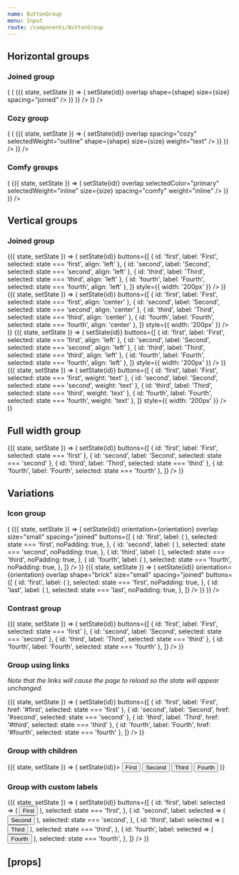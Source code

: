```yaml
---
name: ButtonGroup
menu: Input
route: /components/ButtonGroup
---
```



<PageTitle title="ButtonGroup" src="components/Button" />

## Horizontal groups

### Joined group

<Playground>
  <ThemeWrapper>
    <Looper
      list={['pill', 'brick']}
      render={shape => (
        <Rhythm my={2} key={`joinedButtonGroup-${shape}`}>
          <Flex direction="row" justifyContent="space-between" wrap>
            <Looper
              list={['small', 'medium', 'large']}
              render={size => (
                <StateWrapper initialState="first">
                  {({ state, setState }) => (
                    <ButtonGroup
                      buttons={[
                        { id: 'first', label: 'First', selected: state === 'first' },
                        { id: 'second', label: 'Second', selected: state === 'second' },
                        { id: 'third', label: 'Third', selected: state === 'third' },
                        { id: 'fourth', label: 'Fourth', selected: state === 'fourth' },
                      ]}
                      color="primary"
                      key={`joinedButtonGroup-${shape}-${size}`}
                      onClick={(event, id) => setState(id)}
                      overlap
                      shape={shape}
                      size={size}
                      spacing="joined"
                    />
                  )}
                </StateWrapper>
              )}
            />
          </Flex>
        </Rhythm>
      )}
    />
  </ThemeWrapper>
</Playground>

### Cozy group

<Playground>
  <ThemeWrapper>
    <Looper
      list={['pill', 'brick']}
      render={shape => (
        <Rhythm my={2} key={`cozyButtonGroup-${shape}`}>
          <Flex direction="row" justifyContent="space-between" wrap>
            <Looper
              list={['small', 'medium', 'large']}
              render={size => (
                <StateWrapper initialState="first">
                  {({ state, setState }) => (
                    <ButtonGroup
                      buttons={[
                        { id: 'first', label: 'First', selected: state === 'first' },
                        { id: 'second', label: 'Second', selected: state === 'second' },
                        { id: 'third', label: 'Third', selected: state === 'third' },
                        { id: 'fourth', label: 'Fourth', selected: state === 'fourth' },
                      ]}
                      color="primary"
                      key={`cozyButtonGroup-${shape}-${size}`}
                      onClick={(event, id) => setState(id)}
                      overlap
                      spacing="cozy"
                      selectedWeight="outline"
                      shape={shape}
                      size={size}
                      weight="text"
                    />
                  )}
                </StateWrapper>
              )}
            />
          </Flex>
        </Rhythm>
      )}
    />
  </ThemeWrapper>
</Playground>

### Comfy groups

<Playground>
  <ThemeWrapper>
    <Rhythm my={2} key="comfyButtonGroup">
      <Flex direction="row" justifyContent="space-between" wrap>
        <Looper
          list={['small', 'medium', 'large']}
          render={size => (
            <StateWrapper initialState="first">
              {({ state, setState }) => (
                <ButtonGroup
                  buttons={[
                    { id: 'first', label: 'First', selected: state === 'first' },
                    { id: 'second', label: 'Second', selected: state === 'second' },
                    { id: 'third', label: 'Third', selected: state === 'third' },
                    { id: 'fourth', label: 'Fourth', selected: state === 'fourth' },
                  ]}
                  color="neutral"
                  key={`comfyButtonGroup-${size}`}
                  onClick={(event, id) => setState(id)}
                  overlap
                  selectedColor="primary"
                  selectedWeight="inline"
                  size={size}
                  spacing="comfy"
                  weight="inline"
                />
              )}
            </StateWrapper>
          )}
        />
      </Flex>
    </Rhythm>
  </ThemeWrapper>
</Playground>

## Vertical groups

### Joined group

<Playground>
  <ThemeWrapper>
    <Flex direction="row" justifyContent="space-between" wrap>
      <StateWrapper initialState="second">
        {({ state, setState }) => (
          <ButtonGroup
            shape="brick"
            orientation="vertical"
            spacing="joined"
            overlap
            layout="vertical"
            color="primary"
            onClick={(event, id) => setState(id)}
            buttons={[
              { id: 'first', label: 'First', selected: state === 'first', align: 'left' },
              { id: 'second', label: 'Second', selected: state === 'second', align: 'left' },
              { id: 'third', label: 'Third', selected: state === 'third', align: 'left' },
              { id: 'fourth', label: 'Fourth', selected: state === 'fourth', align: 'left' },
            ]}
            style={{ width: '200px' }}
          />
        )}
      </StateWrapper>
      <StateWrapper initialState="second">
        {({ state, setState }) => (
          <ButtonGroup
            orientation="vertical"
            spacing="joined"
            overlap
            layout="vertical"
            color="primary"
            onClick={(event, id) => setState(id)}
            buttons={[
              { id: 'first', label: 'First', selected: state === 'first', align: 'center' },
              { id: 'second', label: 'Second', selected: state === 'second', align: 'center' },
              { id: 'third', label: 'Third', selected: state === 'third', align: 'center' },
              { id: 'fourth', label: 'Fourth', selected: state === 'fourth', align: 'center' },
            ]}
            style={{ width: '200px' }}
          />
        )}
      </StateWrapper>
      <StateWrapper initialState="second">
        {({ state, setState }) => (
          <ButtonGroup
            orientation="vertical"
            spacing="cozy"
            color="primary"
            onClick={(event, id) => setState(id)}
            buttons={[
              { id: 'first', label: 'First', selected: state === 'first', align: 'left' },
              { id: 'second', label: 'Second', selected: state === 'second', align: 'left' },
              { id: 'third', label: 'Third', selected: state === 'third', align: 'left' },
              { id: 'fourth', label: 'Fourth', selected: state === 'fourth', align: 'left' },
            ]}
            style={{ width: '200px' }}
          />
        )}
      </StateWrapper>
      <StateWrapper initialState="second">
        {({ state, setState }) => (
          <ButtonGroup
            orientation="vertical"
            spacing="cozy"
            align="left"
            color="primary"
            onClick={(event, id) => setState(id)}
            buttons={[
              { id: 'first', label: 'First', selected: state === 'first', weight: 'text' },
              { id: 'second', label: 'Second', selected: state === 'second', weight: 'text' },
              { id: 'third', label: 'Third', selected: state === 'third', weight: 'text' },
              { id: 'fourth', label: 'Fourth', selected: state === 'fourth', weight: 'text' },
            ]}
            style={{ width: '200px' }}
          />
        )}
      </StateWrapper>
    </Flex>

  </ThemeWrapper>
</Playground>

## Full width group

<Playground>
  <ThemeWrapper>
    <StateWrapper initialState="first">
      {({ state, setState }) => (
        <ButtonGroup
          fullWidth
          spacing="joined"
          overlap
          color="primary"
          onClick={(event, id) => setState(id)}
          buttons={[
            { id: 'first', label: 'First', selected: state === 'first' },
            { id: 'second', label: 'Second', selected: state === 'second' },
            { id: 'third', label: 'Third', selected: state === 'third' },
            { id: 'fourth', label: 'Fourth', selected: state === 'fourth' },
          ]}
        />
      )}
    </StateWrapper>
  </ThemeWrapper>
</Playground>

## Variations

### Icon group

<Playground>
  <ThemeWrapper>
    <Flex direction="row" alignItems="center" justifyContent="space-between" style={{ maxWidth: 400 }} wrap>
      <Looper
        list={['horizontal', 'vertical']}
        render={orientation => (
          <React.Fragment>
            <StateWrapper initialState="first">
              {({ state, setState }) => (
                <ButtonGroup
                  color="primary"
                  onClick={(event, id) => setState(id)}
                  orientation={orientation}
                  overlap
                  size="small"
                  spacing="joined"
                  buttons={[
                    {
                      id: 'first',
                      label: (
                        <Rhythm
                          mx={3}
                          ml={orientation === 'horizontal' ? 4 : 3}
                          my={2}
                          mt={orientation === 'vertical' ? 3 : 2}
                        >
                          <TimesIcon scale="xsmall" />
                        </Rhythm>
                      ),
                      selected: state === 'first',
                      noPadding: true,
                    },
                    {
                      id: 'second',
                      label: (
                        <Rhythm mx={3} my={2}>
                          <TimesIcon scale="xsmall" />
                        </Rhythm>
                      ),
                      selected: state === 'second',
                      noPadding: true,
                    },
                    {
                      id: 'third',
                      label: (
                        <Rhythm mx={3} my={2}>
                          <TimesIcon scale="xsmall" />
                        </Rhythm>
                      ),
                      selected: state === 'third',
                      noPadding: true,
                    },
                    {
                      id: 'fourth',
                      label: (
                        <Rhythm
                          mx={3}
                          mr={orientation === 'horizontal' ? 4 : 3}
                          my={2}
                          mb={orientation === 'vertical' ? 3 : 2}
                        >
                          <TimesIcon scale="xsmall" />
                        </Rhythm>
                      ),
                      selected: state === 'fourth',
                      noPadding: true,
                    },
                  ]}
                />
              )}
            </StateWrapper>
            <StateWrapper initialState="first">
              {({ state, setState }) => (
                <ButtonGroup
                  color="neutral"
                  onClick={(event, id) => setState(id)}
                  orientation={orientation}
                  overlap
                  shape="brick"
                  size="small"
                  spacing="joined"
                  buttons={[
                    {
                      id: 'first',
                      label: (
                        <Rhythm mx={2} my={2}>
                          <SunIcon size={14} />
                        </Rhythm>
                      ),
                      selected: state === 'first',
                      noPadding: true,
                    },
                    {
                      id: 'last',
                      label: (
                        <Rhythm mx={2} my={2}>
                          <MoonIcon size={14} />
                        </Rhythm>
                      ),
                      selected: state === 'last',
                      noPadding: true,
                    },
                  ]}
                />
              )}
            </StateWrapper>
          </React.Fragment>
        )}
      />
    </Flex>
  </ThemeWrapper>
</Playground>

### Contrast group

<Playground>
  <ThemeWrapper contrast>
    <StateWrapper initialState="third">
      {({ state, setState }) => (
        <ButtonGroup
          contrast
          spacing="joined"
          overlap
          onClick={(event, id) => setState(id)}
          buttons={[
            { id: 'first', label: 'First', selected: state === 'first' },
            { id: 'second', label: 'Second', selected: state === 'second' },
            { id: 'third', label: 'Third', selected: state === 'third' },
            { id: 'fourth', label: 'Fourth', selected: state === 'fourth' },
          ]}
        />
      )}
    </StateWrapper>
  </ThemeWrapper>
</Playground>

### Group using links

_Note that the links will cause the page to reload so the state will appear unchanged._

<Playground>
  <ThemeWrapper>
    <StateWrapper initialState="third">
      {({ state, setState }) => (
        <ButtonGroup
          spacing="joined"
          overlap
          color="primary"
          onClick={(event, id) => setState(id)}
          buttons={[
            { id: 'first', label: 'First', href: '#first', selected: state === 'first' },
            { id: 'second', label: 'Second', href: '#second', selected: state === 'second' },
            { id: 'third', label: 'Third', href: '#third', selected: state === 'third' },
            { id: 'fourth', label: 'Fourth', href: '#fourth', selected: state === 'fourth' },
          ]}
        />
      )}
    </StateWrapper>
  </ThemeWrapper>
</Playground>

### Group with children

<Playground>
  <ThemeWrapper>
    <StateWrapper initialState="third">
      {({ state, setState }) => (
        <ButtonGroup spacing="joined" overlap onClick={(event, id) => setState(id)}>
          <Button
            key="first"
            shape="pill"
            color={state === 'first' ? 'primary' : 'neutral'}
            weight={state === 'first' ? 'filled' : 'outline'}
            data-value="first"
          >
            First
          </Button>
          <Button
            key="second"
            shape="pill"
            color={state === 'second' ? 'primary' : 'neutral'}
            weight={state === 'second' ? 'filled' : 'outline'}
            data-value="second"
          >
            Second
          </Button>
          <Button
            key="third"
            shape="pill"
            color={state === 'third' ? 'primary' : 'neutral'}
            weight={state === 'third' ? 'filled' : 'outline'}
            data-value="third"
          >
            Third
          </Button>
          <Button
            key="fourth"
            shape="pill"
            color={state === 'fourth' ? 'primary' : 'neutral'}
            weight={state === 'fourth' ? 'filled' : 'outline'}
            data-value="fourth"
          >
            Fourth
          </Button>
        </ButtonGroup>
      )}
    </StateWrapper>
  </ThemeWrapper>
</Playground>

### Group with custom labels

<Playground>
  <ThemeWrapper>
    <StateWrapper initialState="third">
      {({ state, setState }) => (
        <ButtonGroup
          spacing="joined"
          overlap
          onClick={(event, id) => setState(id)}
          buttons={[
            {
              id: 'first',
              label: selected => (
                <Button
                  value="first"
                  weight={selected ? undefined : 'outline'}
                  color={selected ? 'primary' : 'neutral'}
                >
                  First
                </Button>
              ),
              selected: state === 'first',
            },
            {
              id: 'second',
              label: selected => (
                <Button
                  value="second"
                  weight={selected ? undefined : 'outline'}
                  color={selected ? 'primary' : 'neutral'}
                >
                  Second
                </Button>
              ),
              selected: state === 'second',
            },
            {
              id: 'third',
              label: selected => (
                <Button
                  value="third"
                  weight={selected ? undefined : 'outline'}
                  color={selected ? 'primary' : 'neutral'}
                >
                  Third
                </Button>
              ),
              selected: state === 'third',
            },
            {
              id: 'fourth',
              label: selected => (
                <Button
                  value="fourth"
                  weight={selected ? undefined : 'outline'}
                  color={selected ? 'primary' : 'neutral'}
                >
                  Fourth
                </Button>
              ),
              selected: state === 'fourth',
            },
          ]}
        />
      )}
    </StateWrapper>
  </ThemeWrapper>
</Playground>

## \[props\]

<Props of={ButtonGroup} />
